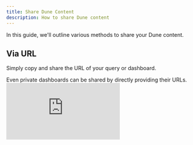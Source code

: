 ```yaml
---
title: Share Dune Content
description: How to share Dune content
---
```


In this guide, we'll outline various methods to share your Dune content.

## Via URL
Simply copy and share the URL of your query or dashboard. 

<Note>
    Even private dashboards can be shared by directly providing their URLs.
</Note>
<div
  style={{
    position: "relative",
    paddingBottom: "calc(56.71874999999999% + 41px)",
    height: 0,
    width: "100%"
  }}
>
  <iframe
    src="https://demo.arcade.software/3acb7Jp37xdelZSHssDP?embed"
    frameBorder={0}
    loading="lazy"
    webkitallowfullscreen=""
    mozallowfullscreen=""
    allowFullScreen=""
    style={{
      position: "absolute",
      top: 0,
      left: 0,
      width: "100%",
      height: "100%",
      colorScheme: "light"
    }}
    title="share private dash"
  />
</div>

## Embed Visualizations

- Instead of capturing screenshots, directly embed visualizations.
- Click the embed button to obtain the link.
- For detailed steps on embedding Dune charts across social platforms, [click here](/web-app/embeds#using-embeds-on-different-platforms).

<div
  style={{
    position: "relative",
    paddingBottom: "calc(56.71874999999999% + 41px)",
    height: 0,
    width: "100%"
  }}
>
  <iframe
    src="https://demo.arcade.software/MeRwAGm5IHrqK41U9MGc?embed"
    frameBorder={0}
    loading="lazy"
    webkitallowfullscreen=""
    mozallowfullscreen=""
    allowFullScreen=""
    style={{
      position: "absolute",
      top: 0,
      left: 0,
      width: "100%",
      height: "100%",
      colorScheme: "light"
    }}
    title="embed button "
  />
</div>

## Invite to Your Team
For consistent collaboration, [invite colleagues to your team](/learning/how-tos/create-and-manage-teams#inviting-members-assigning-roles) as viewers or editors.